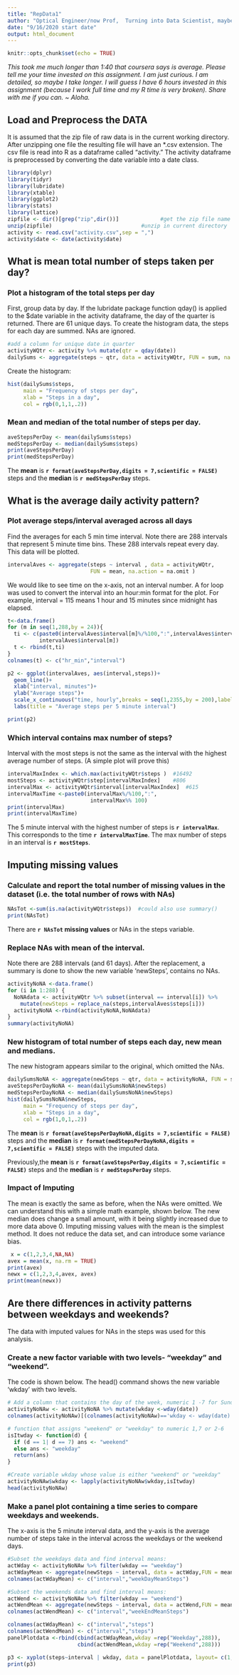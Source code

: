 ```yaml
---
title: "RepData1"
author: "Optical Engineer/now Prof,  Turning into Data Scientist, maybe"
date: "9/16/2020 start date"
output: html_document
---
```


```r
knitr::opts_chunk$set(echo = TRUE)
```
*This took me much longer than 1:40 that coursera says is average. Please tell me your time invested on this assignment. I am just curious. I am detailed, so maybe I take longer. I will guess I have 6 hours invested in this assignment (because I work full time and my R time is very broken). Share with me if you can. ~ Aloha.*

## Load and Preprocess the DATA
It is assumed that the zip file of raw data is in the current working directory. After unzipping one file the resulting file will have an *.csv extension. The csv file is read into R as a dataframe called "activity."
The activity dataframe is preprocessed by converting the date variable into a date class.

```r
library(dplyr)
library(tidyr)
library(lubridate)
library(xtable)
library(ggplot2)
library(stats)
library(lattice)
zipfile <- dir()[grep("zip",dir())]             #get the zip file name
unzip(zipfile)                            #unzip in current directory
activity <- read.csv("activity.csv",sep = ",")
activity$date <- date(activity$date)

```

## What is mean total number of steps taken per day?
### Plot a histogram of the total steps per day

First, group data by day. If the lubridate package function qday() is applied to the $date variable in the activity dataframe, the day of the quarter is returned. There are 61 unique days. To create the histogram data, the steps for each day are summed. NAs are ignored.
```r
#add a column for unique date in quarter
activityWQtr <- activity %>% mutate(qtr = qday(date))
dailySums <- aggregate(steps ~ qtr, data = activityWQtr, FUN = sum, na.action = na.omit )
```

Create the histogram:
```r
hist(dailySums$steps,
     main = "Frequency of steps per day",
     xlab = "Steps in a day",
     col = rgb(0,1,1,.2))
```

### Mean and median of the total number of steps per day.

```r
aveStepsPerDay <- mean(dailySums$steps)
medStepsPerDay <- median(dailySums$steps) 
print(aveStepsPerDay)
print(medStepsPerDay)
```

The **mean** is **`r format(aveStepsPerDay,digits = 7,scientific = FALSE)`** steps and the **median** is **`r medStepsPerDay`** steps.

## What is the average daily activity pattern?
### Plot average steps/interval averaged across all days

Find the averages for each 5 min time interval. Note there are 288 intervals that represent 5 minute time bins. These 288 intervals repeat every day. This data will be plotted.
```r
intervalAves <- aggregate(steps ~ interval , data = activityWQtr, 
                          FUN = mean, na.action = na.omit )

```

We would like to see time on the x-axis, not an interval number. A for loop was used to convert the interval into an hour:min format for the plot. For example, interval = 115 means 1 hour and 15 minutes since midnight has elapsed. 

```r
t<-data.frame()
for (m in seq(1,288,by = 24)){
  ti <- c(paste0(intervalAves$interval[m]%/%100,":",intervalAves$interval[m] %% 100),
          intervalAves$interval[m])
  t <- rbind(t,ti)
}
colnames(t) <- c("hr_min","interval")

p2 <- ggplot(intervalAves, aes(interval,steps))+
  geom_line()+
  xlab("interval, minutes")+
  ylab("Average steps")+
  scale_x_continuous("time, hourly",breaks = seq(1,2355,by = 200),labels = t$hr_min)+
  labs(title = "Average steps per 5 minute interval")

print(p2)
```

### Which interval contains max number of steps?
Interval with the most steps is not the same as the interval with the highest average number of steps. (A simple plot will prove this)

```r
intervalMaxIndex <- which.max(activityWQtr$steps )  #16492
mostSteps <- activityWQtr$step[intervalMaxIndex]    #806
intervalMax <- activityWQtr$interval[intervalMaxIndex]  #615
intervalMaxTime <-paste0(intervalMax%/%100,":",
                          intervalMax%% 100)
print(intervalMax)
print(intervalMaxTime)
```

The 5 minute interval with the highest number of steps is **`r intervalMax`**. This corresponds to the time **`r intervalMaxTime`**. The max number of steps in an interval is **`r mostSteps`**.

## Imputing missing values
### Calculate and report the total number of missing values in the dataset (i.e. the total number of rows with NAs)

```r
NAsTot <-sum(is.na(activityWQtr$steps))  #could also use summary()
print(NAsTot)
```

There are **`r NAsTot` missing values** or NAs in the steps variable.

### Replace NAs with mean of the interval. 
Note there are 288 intervals (and 61 days).
After the replacement, a summary is done to show the new variable 'newSteps', contains no NAs.

```r
activityNoNA <-data.frame()
for (i in 1:288) {
  NoNAdata <- activityWQtr %>% subset(interval == interval[i]) %>%
    mutate(newSteps = replace_na(steps,intervalAves$steps[i]))
  activityNoNA <-rbind(activityNoNA,NoNAdata)
}
summary(activityNoNA)
```

### New histogram of total number of steps each day, new mean and medians.
The new histogram appears similar to the original, which omitted the NAs.

```r
dailySumsNoNA <- aggregate(newSteps ~ qtr, data = activityNoNA, FUN = sum )
aveStepsPerDayNoNA <- mean(dailySumsNoNA$newSteps)
medStepsPerDayNoNA <- median(dailySumsNoNA$newSteps) 
hist(dailySumsNoNA$newSteps,
     main = "Frequency of steps per day",
     xlab = "Steps in a day",
     col = rgb(1,0,1,.2))
```

The **mean** is **`r format(aveStepsPerDayNoNA,digits = 7,scientific = FALSE)`** steps and the **median** is **`r format(medStepsPerDayNoNA,digits = 7,scientific = FALSE)`** steps with the imputed data.

Previously,the **mean** is **`r format(aveStepsPerDay,digits = 7,scientific = FALSE)`** steps and the **median** is **`r medStepsPerDay`** steps.

### Impact of Imputing
The mean is exactly the same as before, when the NAs were omitted. We can understand this with a simple math example, shown below. The new median does change a small amount, with it being slightly increased due to more data above 0. Imputing missing values with the mean is the simplest method. It does not reduce the data set, and can introduce some variance bias.

```r
 x = c(1,2,3,4,NA,NA)
avex = mean(x, na.rm = TRUE)
print(avex)
newx = c(1,2,3,4,avex, avex)
print(mean(newx))
```

## Are there differences in activity patterns between weekdays and weekends?
The data with imputed values for NAs in the steps was used for this analysis. 

### Create a new factor variable with two levels- "weekday" and "weekend".
The code is shown below. The head() command shows the new variable 'wkday' with two levels.

```r
# Add a column that contains the day of the week, numeric 1 -7 for Sunday - Saturday
activityNoNAw <- activityNoNA %>% mutate(wkday <-wday(date))
colnames(activityNoNAw)[(colnames(activityNoNAw)=='wkday <- wday(date)')]<-"wkday"

# function that assigns "weekend" or "weekday" to numeric 1,7 or 2-6
isItwday <- function(d) {
  if (d == 1| d == 7) ans <- "weekend"
  else ans <- "weekday"
  return(ans)
}

#Create variable wkday whose value is either "weekend" or "weekday" 
activityNoNAw$wkday <- lapply(activityNoNAw$wkday,isItwday)
head(activityNoNAw)
```

### Make a panel plot containing a time series to compare weekdays and weekends.
The x-axis is the 5 minute interval data, and the y-axis is the average number of steps take in the interval across the weekdays or the weekend days.

```r
#Subset the weekdays data and find interval means:
actWday <- activityNoNAw %>% filter(wkday == "weekday")
actWdayMean <- aggregate(newSteps ~ interval, data = actWday,FUN = mean)
colnames(actWdayMean) <- c("interval","weekDayMeanSteps")

#Subset the weekends data and find interval means:
actWend <- activityNoNAw %>% filter(wkday == "weekend")
actWendMean <- aggregate(newSteps ~ interval, data = actWend,FUN = mean)
colnames(actWendMean) <- c("interval","weekEndMeanSteps")

colnames(actWdayMean) <- c("interval","steps")
colnames(actWendMean) <- c("interval","steps")
panelPlotdata <-rbind(cbind(actWdayMean,wkday =rep("Weekday",288)),
                      cbind(actWendMean,wkday =rep("Weekend",288)))

p3 <- xyplot(steps~interval | wkday, data = panelPlotdata, layout= c(1,2),type = 'l')
print(p3)
```

